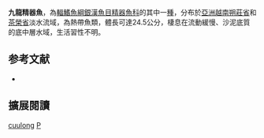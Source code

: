 {{Speciesbox
| name = 九龍精器魚
| image = 
| status = NE
| status_system = IUCN3.1
| genus = Phallostethus
| species = cuulong
| authority = Shibukawa, Tran & Tran, 2012
| synonyms = 
}}
'''九龍精器魚'''，為[[輻鰭魚綱|輻鰭魚綱]][[銀漢魚目|銀漢魚目]][[精器魚科|精器魚科]]的其中一[[種|種]]，分布於[[亞洲|亞洲]][[越南|越南]][[朔莊省|朔莊省]]和[[茶榮省|茶榮省]]淡水流域，為熱帶魚類，體長可達24.5公分，棲息在流動緩慢、沙泥底質的底中層水域，生活習性不明。

== 参考文献 ==
*{{FishBase_species|genus=Phallostethus|species=cuulong|year=2016|month=3}}

== 擴展閱讀 ==
{{refbegin}}
{{wikispecies-inline|Phallostethus cuulong|九龍精器魚}}
{{refend}}
{{Taxonbar|from=Q2209484}}

[[Category:精器魚屬|cuulong]]
[[Category:2012年描述的鱼类|P]]


{{魚類小作品}}